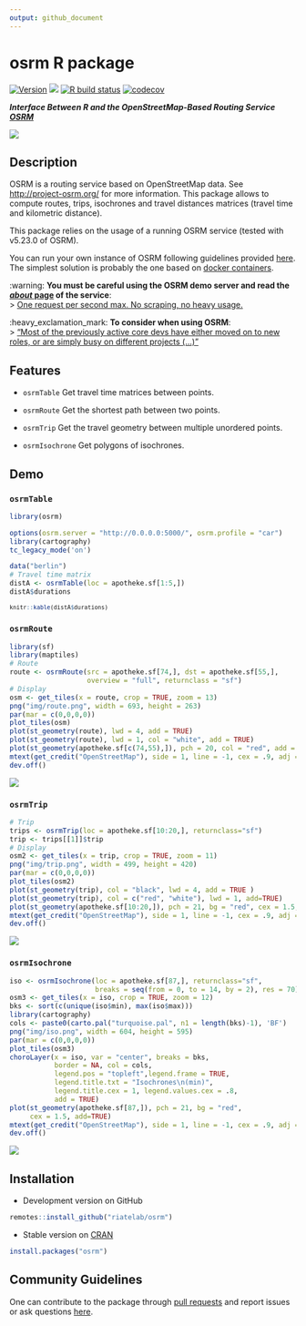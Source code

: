 ```yaml
---
output: github_document
---
```

# osrm R package

[![Version](http://www.r-pkg.org/badges/version/osrm)](https://CRAN.R-project.org/package=osrm/)
![](http://cranlogs.r-pkg.org/badges/osrm?color=brightgreen)
[![R build status](https://github.com/riatelab/osrm/workflows/R-CMD-check/badge.svg)](https://github.com/riatelab/osrm/actions)
[![codecov](https://codecov.io/gh/riatelab/osrm/branch/master/graph/badge.svg?token=JOJNuBCH9M)](https://codecov.io/gh/riatelab/osrm)




***Interface Between R and the OpenStreetMap-Based Routing Service [OSRM](http://project-osrm.org/)***

![](https://raw.githubusercontent.com/riatelab/osrm/master/img/cover.png)

## Description
OSRM is a routing service based on OpenStreetMap data. See <http://project-osrm.org/> for more information. This package allows to compute routes, trips, isochrones and travel distances matrices (travel time and kilometric distance).

This package relies on the usage of a running OSRM service (tested with v5.23.0 of OSRM).    

You can run your own instance of OSRM following guidelines provided [here](https://github.com/Project-OSRM/osrm-backend). The simplest solution is probably the one based on [docker containers](https://github.com/Project-OSRM/osrm-backend#using-docker).    



:warning: **You must be careful using the OSRM demo server and read the [*about* page](https://routing.openstreetmap.de/about.html) of the service**:    
> [One request per second max. No scraping, no heavy usage.](https://routing.openstreetmap.de/about.html)


:heavy_exclamation_mark: **To consider when using OSRM**:    
> ["Most of the previously active core devs have either moved on to new roles, or are simply busy on different projects (...)"](https://github.com/Project-OSRM/osrm-backend/issues/5463)




## Features

* `osrmTable` Get travel time matrices between points.

* `osrmRoute` Get the shortest path between two points.

* `osrmTrip` Get the travel geometry between multiple unordered points.

* `osrmIsochrone` Get polygons of isochrones.


## Demo

### `osrmTable`


```r
library(osrm)
```

```r
options(osrm.server = "http://0.0.0.0:5000/", osrm.profile = "car")
library(cartography)
tc_legacy_mode('on')
```


```r
data("berlin")
# Travel time matrix
distA <- osrmTable(loc = apotheke.sf[1:5,])
distA$durations

```

<small>
```r
knitr::kable(distA$durations)
```
</small>

### `osrmRoute`

```r
library(sf)
library(maptiles)
# Route
route <- osrmRoute(src = apotheke.sf[74,], dst = apotheke.sf[55,],
                   overview = "full", returnclass = "sf")
# Display
osm <- get_tiles(x = route, crop = TRUE, zoom = 13)
png("img/route.png", width = 693, height = 263)
par(mar = c(0,0,0,0))
plot_tiles(osm)
plot(st_geometry(route), lwd = 4, add = TRUE)
plot(st_geometry(route), lwd = 1, col = "white", add = TRUE)
plot(st_geometry(apotheke.sf[c(74,55),]), pch = 20, col = "red", add = TRUE)
mtext(get_credit("OpenStreetMap"), side = 1, line = -1, cex = .9, adj = .99)
dev.off()
```

![](https://raw.githubusercontent.com/riatelab/osrm/master/img/route.png)


### `osrmTrip`

```r
# Trip 
trips <- osrmTrip(loc = apotheke.sf[10:20,], returnclass="sf")
trip <- trips[[1]]$trip
# Display
osm2 <- get_tiles(x = trip, crop = TRUE, zoom = 11)
png("img/trip.png", width = 499, height = 420)
par(mar = c(0,0,0,0))
plot_tiles(osm2)
plot(st_geometry(trip), col = "black", lwd = 4, add = TRUE )
plot(st_geometry(trip), col = c("red", "white"), lwd = 1, add=TRUE)
plot(st_geometry(apotheke.sf[10:20,]), pch = 21, bg = "red", cex = 1.5, add=TRUE)
mtext(get_credit("OpenStreetMap"), side = 1, line = -1, cex = .9, adj = .99)
dev.off()
```

![](https://raw.githubusercontent.com/riatelab/osrm/master/img/trip.png)

### `osrmIsochrone`

```r
iso <- osrmIsochrone(loc = apotheke.sf[87,], returnclass="sf",
                     breaks = seq(from = 0, to = 14, by = 2), res = 70)
osm3 <- get_tiles(x = iso, crop = TRUE, zoom = 12)
bks <- sort(c(unique(iso$min), max(iso$max)))
library(cartography)
cols <- paste0(carto.pal("turquoise.pal", n1 = length(bks)-1), 'BF')
png("img/iso.png", width = 604, height = 595)
par(mar = c(0,0,0,0))
plot_tiles(osm3)
choroLayer(x = iso, var = "center", breaks = bks,
           border = NA, col = cols,
           legend.pos = "topleft",legend.frame = TRUE,
           legend.title.txt = "Isochrones\n(min)",
           legend.title.cex = 1, legend.values.cex = .8,
           add = TRUE)
plot(st_geometry(apotheke.sf[87,]), pch = 21, bg = "red", 
     cex = 1.5, add=TRUE)
mtext(get_credit("OpenStreetMap"), side = 1, line = -1, cex = .9, adj = .99)
dev.off()
```
![](https://raw.githubusercontent.com/riatelab/osrm/master/img/iso.png)


## Installation

* Development version on GitHub
```r
remotes::install_github("riatelab/osrm")
```

* Stable version on [CRAN](https://CRAN.R-project.org/package=osrm/)
```r
install.packages("osrm")
```

## Community Guidelines

One can contribute to the package through [pull requests](https://github.com/riatelab/osrm/pulls) and report issues or ask questions [here](https://github.com/riatelab/osrm/issues).
